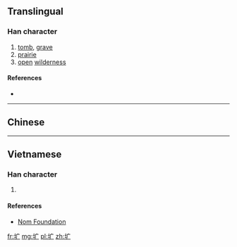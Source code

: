 {{also|壙}}
==Translingual==

===Han character===
{{Han char|rn=32|rad=土|as=03|sn=6|four=|canj=GI,XGI|ids=⿰土广}}

# [[tomb]], [[grave]]
# [[prairie]]
# [[open]] [[wilderness]]

====References====
* {{Han ref|kx=0224.181|hdz=10420.070|uh=5739|ud=22329}}

----

==Chinese==
{{zh-see|壙}}

----

==Vietnamese==

===Han character===
{{vi-hantu|[[khoáng]]|rs=土03}}

# {{defn|lang=vi|sort=土03}}

====References====
*[http://nomfoundation.org/common/nom_details.php?codepoint=5739 Nom Foundation]

[[fr:圹]]
[[mg:圹]]
[[pl:圹]]
[[zh:圹]]